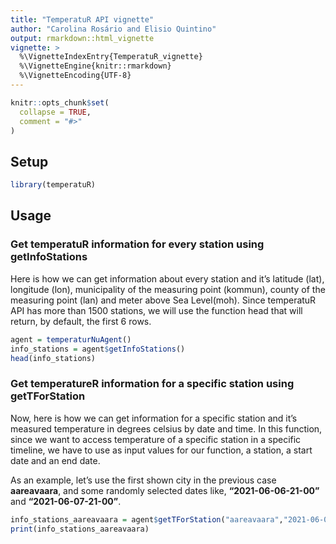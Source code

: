 ```yaml
---
title: "TemperatuR API vignette"
author: "Carolina Rosário and Elisio Quintino"
output: rmarkdown::html_vignette
vignette: >
  %\VignetteIndexEntry{TemperatuR_vignette}
  %\VignetteEngine{knitr::rmarkdown}
  %\VignetteEncoding{UTF-8}
---
```


```r
knitr::opts_chunk$set(
  collapse = TRUE,
  comment = "#>" 
)
```


## Setup
```r
library(temperatuR)
```

## Usage 

 
### Get temperatuR information for every station using getInfoStations

Here is how we can get information about every station and it's latitude (lat), longitude (lon), municipality of the measuring point (kommun), county of the measuring point (lan) and meter above Sea Level(moh). 
Since temperatuR API has more than 1500 stations, we will use the function head that will return, by default, the first 6 rows.

```r
agent = temperaturNuAgent()
info_stations = agent$getInfoStations()
head(info_stations)
```


### Get temperatureR information for a specific station using getTForStation

Now, here is how we can get information for a specific station and it's measured temperature in degrees celsius by date and time. In this function, since we want to access temperature of a specific station in a specific timeline, we have to use as input values for our function, a station, a start date and an end date.

As an example, let's use the first shown city in the previous case **aareavaara**, and some randomly selected dates like,  **"2021-06-06-21-00"** and **"2021-06-07-21-00"**.

```r
info_stations_aareavaara = agent$getTForStation("aareavaara","2021-06-06-21-00","2021-06-07-21-00")
print(info_stations_aareavaara)

```




